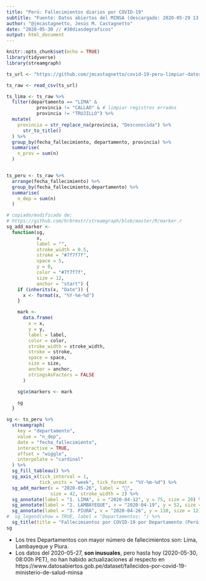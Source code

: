 ```yaml
---
title: "Perú: Fallecimientos diarios por COVID-19"
subtitle: "Fuente: Datos abiertos del MINSA (descargado: 2020-05-29 13:43 PET)"
author: "@jmcastagnetto, Jesús M. Castagnetto"
date: "2020-05-30 // #30diasdegraficos"
output: html_document
---
```


```r
knitr::opts_chunk$set(echo = TRUE)
library(tidyverse)
library(streamgraph)

ts_url <- "https://github.com/jmcastagnetto/covid-19-peru-limpiar-datos-minsa/raw/master/datos/timeseries-fallecimientos-lugares.csv"

ts_raw <- read_csv(ts_url)

ts_lima <- ts_raw %>%
  filter(departamento == "LIMA" & 
           provincia != "CALLAO" & # limpiar registros errados
           provincia != "TRUJILLO") %>% 
  mutate(
    provincia = str_replace_na(provincia, "Desconocida") %>% 
      str_to_title()
  ) %>% 
  group_by(fecha_fallecimiento, departamento, provincia) %>% 
  summarise(
    n_prov = sum(n)
  )


ts_peru <- ts_raw %>% 
  arrange(fecha_fallecimiento) %>% 
  group_by(fecha_fallecimiento,departamento) %>% 
  summarise(
    n_dep = sum(n)
  ) 

# copiado/modificado de:
# https://github.com/hrbrmstr/streamgraph/blob/master/R/marker.r
sg_add_marker <-
  function(sg,
           x,
           label = "",
           stroke_width = 0.5,
           stroke = "#7f7f7f",
           space = 5,
           y = 0,
           color = "#7f7f7f",
           size = 12,
           anchor = "start") {
    if (inherits(x, "Date")) {
      x <- format(x, "%Y-%m-%d")
    }

    mark <-
      data.frame(
        x = x,
        y = y,
        label = label,
        color = color,
        stroke_width = stroke_width,
        stroke = stroke,
        space = space,
        size = size,
        anchor = anchor,
        stringsAsFactors = FALSE
      )

    sg$x$markers <- mark

    sg
  }

```

```r
sg <- ts_peru %>%
  streamgraph(
    key = "departamento",
    value = "n_dep",
    date = "fecha_fallecimiento",
    interactive = TRUE,
    offset = "wiggle",
    interpolate = "cardinal"
  ) %>% 
  sg_fill_tableau() %>% 
  sg_axis_x(tick_interval = 1,
            tick_units = "week", tick_format = "%Y-%m-%d") %>%
  sg_add_marker(x = "2020-05-26", label = "🤨", 
                size = 42, stroke_width = 2) %>% 
  sg_annotate(label = "1. LIMA", x = "2020-04-12", y = 75, size = 20) %>% 
  sg_annotate(label = "2. LAMBAYEQUE", x = "2020-04-19", y = 52, size = 16) %>%
  sg_annotate(label = "3. PIURA", x = "2020-04-26", y = 110, size = 12) %>% 
#  sg_legend(show = TRUE, label = "Departamentos: ") %>% 
  sg_title(title = "Fallecimientos por COVID-19 por Departamento (Perú)")
sg
```

- Los tres Departamentos con mayor número de fallecimientos son: Lima, Lambayeque y Piura.
- Los datos del 2020-05-27, **son inusuales**, pero hasta hoy (2020-05-30, 08:00h PET), no han habido actualizaciones al respecto en https://www.datosabiertos.gob.pe/dataset/fallecidos-por-covid-19-ministerio-de-salud-minsa

